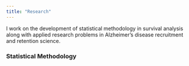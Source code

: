 ```yaml
---
title: "Research"
---
```


I work on the development of statistical methodology in survival analysis along with applied research problems in Alzheimer's disease recruitment and retention science.

### Statistical Methodology
